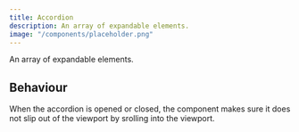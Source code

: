 ```yaml
---
title: Accordion
description: An array of expandable elements.
image: "/components/placeholder.png"
---
```



<ComponentHeader name="Accordion">
 <Atrium slot="pills" label="a-expandable" href="/atrium/elements/a-expandable" />

 An array of expandable elements.
</ComponentHeader>

## Behaviour

When the accordion is opened or closed, the component makes sure it does not slip out of the viewport by srolling into the viewport.

<Example code={AccordionDemoCode}>
  <AccordionDemo client:only="vue" />
</Example>
